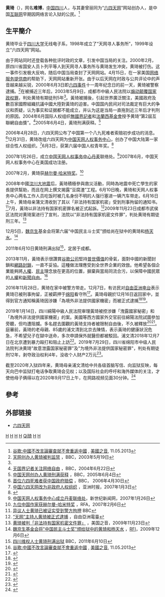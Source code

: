 {{Infobox Person
|name        = 黄琦
|image       =
|alt         = 
|caption     = 
|birth_date  = {{Birth date and age|1963|04|07}}
|birth_place = 
|death_date  = <!-- {{Death date and age|YYYY|MM|DD|YYYY|MM|DD}} -->
|death_place = 
|other_names = 
|known_for   = 中国互联网早期因网络言论入狱的公民
|occupation  = 
|nationality = {{PRC}}
}}
{{Infobox prisoner
| date of arrestment = 2000年6月5日拘留（第一次）；<br>2008年6月10日拘留（第二次）；<br>2016年12月16日逮捕（第三次）；
| org of arrestment = 四川省成都市公安局
| reason of arrestment = 国外异议人士在其网页上发表了有关1989年天安门事件的文章（第一次）；<br>发表问责政府的报道（第二次）；<br>官方稱「为境外非法提供国家机密」（第三次）；
| accusation = 煽动颠覆国家政权（第一次）；<br>非法持有国家机密（第二次）；<br>"故意泄露国家秘密罪"及"为境外非法提供国家秘密罪"（第三次）；
| date of judgement = 2003年5月9日（第一次）；<br>2009年11月23日（第二次）；<br>2019年7月29日（第三次）；
| org of judgement = 四川省高级法院（第一次）；<br>成都市武侯区法院（第二次）；<br>绵阳市中级人民法院（第三次）；
| prison term = 有期徒刑五年，剥夺政治权利一年（第一次）；<br>有期徒刑三年（第二次）；<br>有期徒刑12年，剥夺政治权利4年，没收个人财产2万元（第三次）；
| prison place = 四川省第一监狱（第一次）；<br>四川省成都市看守所（第二次）；<br>绵阳看守所（第三次）；
| date of release = 2005年6月4日（第一次）；<br>2011年6月9日（第二次）；
}}
'''黄琦'''（{{bd|1963年|4月7日|catIdx=H黄}}），网名'''难博'''，[[中華人民共和國|中国]][[四川|四川]]人，与其妻曾丽同为“[[六四天网|六四天网]]”网站创办人，是中国[[互联网|互联网]]早期因网络言论入狱的公民。<ref name="堅持普世價值">[http://www.voachinese.com/content/google-cheif-describe-china-internet-control-20131105/1783683.html 谷歌:中國不改言論審查就不會重返中國] {{Wayback|url=http://www.voachinese.com/content/google-cheif-describe-china-internet-control-20131105/1783683.html |date=20160416045623 }}, [[美國之音|美國之音]], 11.05.2013</ref>

== 生平簡介 ==
黄琦毕业于[[四川大学|四川大学]]无线电子系，1998年成立了“天网寻人事务所”，1999年设立“六四天网”网站。

由于网站同时还登载各种批评时政的文章，引发中国当局的关注。2000年2月，原四川省国安人员卜列平等人到天网寻人事务所与黄琦发生冲突，黄琦被打伤。这一事件引发极大反响，随后中国当局查封了天网网站。4月15日，在一家美国[[网络服务提供商|网络服务提供商]]的帮助下，天网网站重新开张。由于以后天网在时政与公共评论中的声音越来越尖锐，2000年6月3日即[[六四事件|六四事件]]十一周年纪念日的前一天，黄琦被警察逮捕。<ref name="catch">[http://news.bbc.co.uk/chinese/simp/hi/newsid_3030000/newsid_3039200/3039225.stm 天网创办人黄琦被判监禁] {{Wayback|url=http://news.bbc.co.uk/chinese/simp/hi/newsid_3030000/newsid_3039200/3039225.stm |date=20110816045750 }}，BBC，2003年5月19日</ref>在被捕近三年后，2003年5月9日，成都市中級人民法院以[[煽动颠覆国家政权罪|煽动颠覆国家政权罪]]，判处黄琦有期徒刑5年<ref name="catch" />。黃琦被捕後，引起世界廣泛關注，美國政府及數百家國際組織抗議中國大陸對黃琦的迫害。中国国内民间对司法裁定有巨大的争议和质疑，认为事实和证据都不能成立，并认为这是当局一直拖到近三年后才判刑的原因。2004年6月国际人权组织[[無國界記者|無國界記者]]和[[法蘭西基金會|法蘭西基金會]]授予黄琦“第2屆互聯網自由獎”。<ref>[http://news.bbc.co.uk/chinese/simp/hi/newsid_3830000/newsid_3831400/3831489.stm 无国界记者关注网络自由] {{Wayback|url=http://news.bbc.co.uk/chinese/simp/hi/newsid_3830000/newsid_3831400/3831489.stm |date=20040731152443 }}，BBC，2004年6月22日</ref>2005年6月4日，黃琦刑满获释。<ref>[http://news.bbc.co.uk/chinese/simp/hi/newsid_4610000/newsid_4610100/4610113.stm 中国天网创办人黄琦刑满获释] {{Wayback|url=http://news.bbc.co.uk/chinese/simp/hi/newsid_4610000/newsid_4610100/4610113.stm |date=20100616144503 }}，BBC，2005年6月4日</ref>

2006年4月28日，六四天网公布了中国第一个八九死难者索赔初步成功的消息。<ref>[http://news.bbc.co.uk/chinese/simp/hi/newsid_4960000/newsid_4960800/4960824.stm 首位六四死难者获中国政府赔偿] {{Wayback|url=http://news.bbc.co.uk/chinese/simp/hi/newsid_4960000/newsid_4960800/4960824.stm |date=20080309204626 }}，BBC， 	
2006年4月30日</ref>12月31日，黄琦改组六四天网为[[中国天网人权事务中心|中国天网人权事务中心]]，创办了中国大陆第一家综合性人权组织。<ref>[http://www.atchinese.com/index.php?option=com_content&task=view&id=27260&Itemid=63 中国六四天网改为非政府人权组织] {{Wayback|url=http://www.atchinese.com/index.php?option=com_content&task=view&id=27260&Itemid=63 |date=20190610072039 }}，亚洲时报，2007年1月3日</ref>6月3日，获第六届中国人权青年奖。<ref>{{Cite web |url=http://www.peacehall.com/news/gb/china/2006/06/200606031931.shtml |title=天网负责人黄琦获中国人权青年奖 |access-date=2009-10-25 |archive-url=https://web.archive.org/web/20080822124531/http://www.peacehall.com/news/gb/china/2006/06/200606031931.shtml |archive-date=2008-08-22 |dead-url=no }}</ref>

2007年1月26日，成立[[中国天网人权事务中心|中国天网人权事务中心]][[丹麦|丹麦]]联络处。<ref>[http://www.newcenturynews.com/Article/china/200701/20070126104002.html 中国天网人权事务中心成立丹麦联络处]，新世纪新闻网，2007年1月26日</ref>2007年6月，中国天网人权事务中心在美国成功注册。

2007年2月，黄琦获[[赫尔曼·哈米特奖|赫尔曼·哈米特奖]]。<ref>[http://www.rfa.org/mandarin/yataibaodao/award-20070206.html 九位中国作家获赫尔曼-哈米特奖] {{Wayback|url=http://www.rfa.org/mandarin/yataibaodao/award-20070206.html |date=20150318083748 }}，RFA，2007年2月6日</ref>

2008年中國[[汶川大地震|汶川大地震]]后，黃琦積極參與救災活動，同時為地震中死亡學生的家長提供幫助，而且在网上撰文揭露“豆腐渣”工程。6月10日晚，黄琦和天网人权事务中心两名工作人员吃饭时被几名身份不明的人强行塞进一辆汽车带走。6月16日上午，黄琦母亲蒲文清收到了其以「非法持有国家机密」受到刑事拘留的通知书。<ref>[http://news.bbc.co.uk/chinese/simp/hi/newsid_7450000/newsid_7456500/7456578.stm 异议人士黄琦已被证实受到警方拘押] {{Wayback|url=http://news.bbc.co.uk/chinese/simp/hi/newsid_7450000/newsid_7456500/7456578.stm |date=20080915194146 }} BBC</ref>7月，黃琦以非法持有国家机密罪名被正式起訴。<ref>[http://www.rfa.org/mandarin/yataibaodao/huangqi-07182008164103.html “天网”主持人黄琦被正式逮捕] {{Wayback|url=http://www.rfa.org/mandarin/yataibaodao/huangqi-07182008164103.html |date=20100211202538 }}，自由亞洲電臺</ref>2009年11月23日成都市武侯区法院对黄琦案进行了宣判，法院以“非法持有国家机密文件罪”，判处黄琦有期徒刑三年。<ref>[http://www1.voanews.com/chinese/news/china/huang-sentenced-20091123-71538397.html 黄琦被判「非法持有国家机密文件罪」] {{Wayback|url=http://www1.voanews.com/chinese/news/china/huang-sentenced-20091123-71538397.html |date=20091201021418 }}，美国之音，2009年11月23日</ref>

12月5日，[[魏京生|魏京生]]基金会将第六届“中国民主斗士奖”颁给尚在狱中的黄琦和[[杨同彦|杨天水]]。<ref>[http://www.rfi.fr/actucn/articles/120/article_17915.asp 魏京生基金会将"[[中国民主斗士奖|中国民主斗士奖]]"颁给狱中的黄琦和杨天水] {{Wayback|url=http://www.rfi.fr/actucn/articles/120/article_17915.asp |date=20160311095120 }}，[[RFI|RFI]]，2009年12月6日</ref>

2011年6月10日黄琦刑满出狱<ref>[http://www.bbc.co.uk/zhongwen/simp/chinese_news/2011/06/110610_huangqi_release.shtml 四川维权人士黄琦刑满出狱] {{Wayback|url=http://www.bbc.co.uk/zhongwen/simp/chinese_news/2011/06/110610_huangqi_release.shtml |date=20110613194316 }}BBC，2011年6月10日</ref>，定居于成都。

2013年11月，黃琦表示很讚賞[[谷歌公司|谷歌公司]]堅持[[普世價值|普世價值]]的骨氣，面對中國的新聞封鎖和[[中華人民共和國網路審查|網路封鎖]]，一直不妥協。這種做法理應受到全世界企業的效倣。他希望各個企業能夠將[[人權|人權]]、[[民主|民主]]理念放在更高的位置，摒棄與當局同流合污，以保障中國民眾的[[人權|人權]]和[[新聞自由|新聞自由]]。<ref name="堅持普世價值">[http://www.voachinese.com/content/google-cheif-describe-china-internet-control-20131105/1783683.html 谷歌:中國不改言論審查就不會重返中國] {{Wayback|url=http://www.voachinese.com/content/google-cheif-describe-china-internet-control-20131105/1783683.html |date=20160416045623 }}, [[美國之音|美國之音]], 11.05.2013</ref>

2016年11月28日，黄琦在家中被警方带走。12月7日，有访民对[[自由亚洲电台|自由亚洲电台]]表示黄琦已被刑事拘留，正被羁押于[[绵阳|绵阳]]看守所<ref>{{cite news|url=http://www.rfa.org/mandarin/yataibaodao/renquanfazhi/ql2-12072016105825.html|title=六四天网黄琦被刑拘 羁押绵阳看守所|publisher=[[自由亚洲电台|自由亚洲电台]]|date=2016-12-07|accessdate=2016-12-09|archive-url=https://web.archive.org/web/20161208134934/http://www.rfa.org/mandarin/yataibaodao/renquanfazhi/ql2-12072016105825.html|archive-date=2016-12-08|dead-url=no}}</ref>。黃琦母親於12月16日返回家中，並得到官方通知稱黃琦因涉嫌「為境外非法提供國家機密」而被正式逮捕<ref>{{cite news|url=http://www.rfa.org/mandarin/yataibaodao/renquanfazhi/ql1-12212016105600.html|title=“六四天网”创办人黄琦被中国当局正式逮捕|publisher=自由亞洲電臺|date=2016-12-21|accessdate=2016-12-23|archive-url=https://web.archive.org/web/20161224031901/http://www.rfa.org/mandarin/yataibaodao/renquanfazhi/ql1-12212016105600.html|archive-date=2016-12-24|dead-url=no}}</ref><ref>{{cite news|url=http://www.bbc.com/zhongwen/simp/chinese-news-38404043|publisher=BBC中文網|title="六四天网"创始人黄琦以“泄露机密”罪被正式逮捕|date=2016-12-22|accessdate=2016-12-23|archive-url=https://web.archive.org/web/20161223202352/http://www.bbc.com/zhongwen/simp/chinese-news-38404043|archive-date=2016-12-23|dead-url=no}}</ref>。

2019年1月14日，四川綿陽中級人民法院审理黃琦被控涉嫌「洩露國家秘密」和「為境外非法提供國家機密」的案。美國等西方國家外交官前往綿陽法院試圖參加旁聽，但均遭阻攔。多名趕去圍觀的黃琦支持者被限制自由後，不久被釋放<ref>{{cite news|url=https://www.rti.org.tw/news/view/id/2008289|publisher=中央廣播電台|title=黃琦涉密案閉門庭審  美外交官旁聽遭攔阻|date=2019-01-15|accessdate=2019-01-20|archive-date=2019-07-29|archive-url=https://web.archive.org/web/20190729161425/http://www.rti.org.tw/news/view/id/2008289|dead-url=no}}</ref><ref>{{cite news|url=https://money.udn.com/money/story/5603/3594638|publisher=經濟日報|title=異議人士黃琦閉門庭審 美外交官旁聽受阻|date=2019-01-15|accessdate=2019-01-20|archive-date=2019-06-11|archive-url=https://web.archive.org/web/20190611030625/https://money.udn.com/money/story/5603/3594638|dead-url=no}}</ref>。庭審前，黃琦的老母親、85歲的浦文清到北京去陳情，表示黃琦的健康狀況危急，不希望兒子在獄中送命，多次申請保外就醫但都被駁回。浦文清2018年12月7日在北京遭到暴力毆打和阻止上訪<ref>{{cite news|url=http://m.trad.cn.rfi.fr/中國/20181222-中國異議人士黃琦健康惡化-聯合國專家嚴重關切|publisher=法國國際廣播電台|title=中國異議人士黃琦健康惡化 聯合國專家要求放人|date=2018-12-22|accessdate=2019-01-20|archive-date=2019-06-11|archive-url=https://web.archive.org/web/20190611135844/http://m.trad.cn.rfi.fr/%E4%B8%AD%E5%9C%8B/20181222-%E4%B8%AD%E5%9C%8B%E7%95%B0%E8%AD%B0%E4%BA%BA%E5%A3%AB%E9%BB%83%E7%90%A6%E5%81%A5%E5%BA%B7%E6%83%A1%E5%8C%96-%E8%81%AF%E5%90%88%E5%9C%8B%E5%B0%88%E5%AE%B6%E5%9A%B4%E9%87%8D%E9%97%9C%E5%88%87|dead-url=no}}</ref>。2019年7月29日，四川省绵阳市中级人民法院判决黄琦"故意泄露国家秘密罪"及"为境外非法提供国家秘密罪"，判处有期徒刑12年，剥夺政治权利4年，没收个人财产2万元<ref>{{cite news|url=https://www.dw.com/zh/%E4%B8%AD%E5%9B%BD%E7%BD%91%E7%BB%9C%E5%BC%82%E8%AE%AE%E5%85%88%E9%A9%B1%E9%BB%84%E7%90%A6%E8%A2%AB%E5%88%A4%E5%88%9112%E5%B9%B4/a-49785167|publisher=德国之声中文网|title=中国网络异议先驱黄琦被判刑12年|date=2019-07-29|accessdate=2019-08-01|archive-date=2020-11-04|archive-url=https://web.archive.org/web/20201104041814/https://www.dw.com/zh/%E4%B8%AD%E5%9B%BD%E7%BD%91%E7%BB%9C%E5%BC%82%E8%AE%AE%E5%85%88%E9%A9%B1%E9%BB%84%E7%90%A6%E8%A2%AB%E5%88%A4%E5%88%9112%E5%B9%B4/a-49785167|dead-url=no}}</ref>。

截至2020年入狱四年来，黄琦母亲浦文清给中共各级首脑写信、向监狱反映，每天向巴中监狱打电话争取黄琦会见权；以及国际社会的呼吁和海外媒体的关注，才使他母子俩得以在2020年9月17日上午，在网路视频见面30分钟。<ref>{{cite news |author1=王晶 |title=黄琦被关押四年 老母亲悲叹度日如年 |url=https://www.epochtimes.com/gb/20/11/30/n12584304.htm |accessdate=2020-12-29 |work=大纪元 |agency=大纪元 |publisher=大纪元 |archive-date=2020-12-02 |archive-url=https://web.archive.org/web/20201202024808/https://www.epochtimes.com/gb/20/11/30/n12584304.htm |dead-url=no }}</ref>

== 參考 ==
{{reflist}}

== 外部链接 ==
{{Wikinewspar2|維權人士黃琦被捕|中國推遲審訊黃琦}}
*[https://web.archive.org/web/20091130194526/http://www.64tianwang.com/index.htm 六四天网]


{{DEFAULTSORT:Huang黃琦}}

[[Category:中華人民共和國持不同政見者|H]]
[[Category:中国社会运动者|H]]
[[Category:中华人民共和国维权人士|H]]
[[Category:成都人|H]]
[[Category:黃姓|Qi琦]]
[[Category:四川大学校友|H]]
[[Category:中华人民共和国政治犯|H]]
